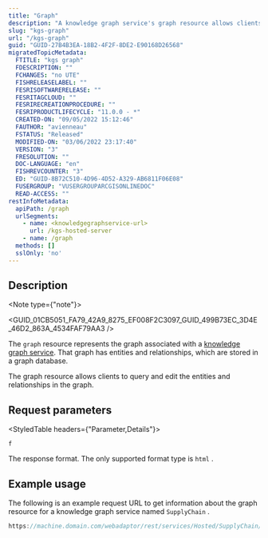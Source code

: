 ```yaml
---
title: "Graph"
description: "A knowledge graph service's graph resource allows clients to search, query, and edit the entities and relationships in the graph."
slug: "kgs-graph"
url: "/kgs-graph"
guid: "GUID-27B4B3EA-18B2-4F2F-8DE2-E90168D26568"
migratedTopicMetadata:
  FTITLE: "kgs graph"
  FDESCRIPTION: ""
  FCHANGES: "no UTE"
  FISHRELEASELABEL: ""
  FESRISOFTWARERELEASE: ""
  FESRITAGCLOUD: ""
  FESRIRECREATIONPROCEDURE: ""
  FESRIPRODUCTLIFECYCLE: "11.0.0 - *"
  CREATED-ON: "09/05/2022 15:12:46"
  FAUTHOR: "avienneau"
  FSTATUS: "Released"
  MODIFIED-ON: "03/06/2022 23:17:40"
  VERSION: "3"
  FRESOLUTION: ""
  DOC-LANGUAGE: "en"
  FISHREVCOUNTER: "3"
  ED: "GUID-8B72C510-4D96-4D52-A329-AB6811F06E08"
  FUSERGROUP: "VUSERGROUPARCGISONLINEDOC"
  READ-ACCESS: ""
restInfoMetadata:
  apiPath: /graph
  urlSegments:
    - name: <knowledgegraphservice-url>
      url: /kgs-hosted-server
    - name: /graph
  methods: []
  sslOnly: 'no'
---
```



## Description

<Note type={"note"}>

<GUID_01CB5051_FA79_42A9_8275_EF008F2C3097_GUID_499B73EC_3D4E_46D2_863A_4534FAF79AA3 />

</Note>

The `graph`  resource represents the graph associated with a [knowledge graph service](/kgs-hosted-server). That graph has entities and relationships, which are stored in a graph database.

The graph resource allows clients to query and edit the entities and relationships in the graph.

##  Request parameters

<StyledTable headers={"Parameter,Details"}>

<StyledTableRow>

<StyledTableCell cellStyle="markdown">

`f` 

</StyledTableCell>

<StyledTableCell cellStyle="markdown">

The response format. The only supported format type is `html` .

</StyledTableCell>

</StyledTableRow>

</StyledTable>

## Example usage

The following is an example request URL to get information about the graph resource for a knowledge graph service named `SupplyChain` .

```javascript
https://machine.domain.com/webadaptor/rest/services/Hosted/SupplyChain/KnowledgeGraphServer/graph?f=html
```

 
